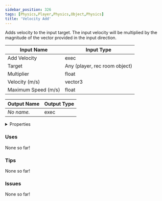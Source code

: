 ```yaml
---
sidebar_position: 326
tags: [Physics,Player,Physics,Object,Physics]
title: 'Velocity Add'
---
```


Adds velocity to the input target. The input velocity will be multiplied by the magnitude of the vector provided in the input direction.




<EsbSvg />

| Input Name | Input Type |
|-----------|-----------|
| Add Velocity | exec |
| Target | Any (player, rec room object) |
| Multiplier | float |
| Velocity (m/s) | vector3 |
| Maximum Speed (m/s) | float |

| Output Name | Output Type |
|-----------|-----------|
| *No name.* | exec |


<details>
  <summary>Properties</summary>
  <div>
    <div>
    <table>
      <thead>
        <tr>
          <th>Is beta required?</th>
          <th>❌</th>
        </tr>
        <tr>
          <th>Is this chip a trolling risk?</th>
          <th>No</th>
        </tr>
        <tr>
          <th>Is this chip a role assignment risk?</th>
          <th>No</th>
        </tr>
        <tr>
          <th>Chip UUID</th>
          <th>f94206bd-1903-492f-85fc-07f8f756b9f5</th>
        </tr>
        <tr>
          <th>Room availability</th>
          <th>Available everywhere</th>
        </tr>
      </thead>
    </table>
    </div>
  </div>
</details>

### Uses

None so far!

### Tips

None so far!

### Issues

None so far!